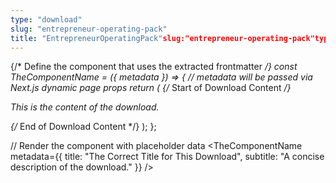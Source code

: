 ```yaml
---
type: "download"
slug: "entrepreneur-operating-pack"
title: "EntrepreneurOperatingPack"slug:"entrepreneur-operating-pack"type:"template"slug:"entrepreneur-operating-pack"type:"Download"title:"EntrepreneurOperatingPack"date:2025-10-13author:"AbrahamofLondon"readTime:2minreadcategory:"Resources"
---
```



{/* Define the component that uses the extracted frontmatter */}
const TheComponentName = ({ metadata }) => {
    // metadata will be passed via Next.js dynamic page props
    return (
        <BrandFrame title={metadata.title} subtitle={metadata.subtitle} pageSize="A4" >
            {/* Start of Download Content */}
            <p>This is the content of the download.</p>
            {/* End of Download Content */}
        </BrandFrame>
    );
};

// Render the component with placeholder data
<TheComponentName metadata={{ title: "The Correct Title for This Download", subtitle: "A concise description of the download." }} />

